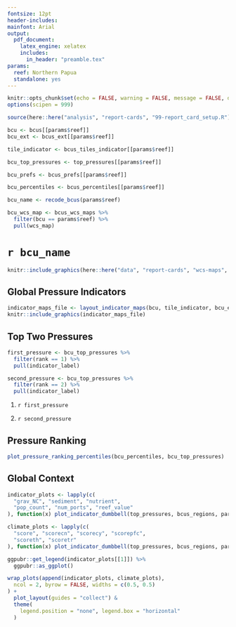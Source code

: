 ```yaml
---
fontsize: 12pt
header-includes:
mainfont: Arial
output:
  pdf_document:
    latex_engine: xelatex
    includes:
      in_header: "preamble.tex"
params:
  reef: Northern Papua
  standalone: yes
---
```


\thispagestyle{headerandfooter}

```r
knitr::opts_chunk$set(echo = FALSE, warning = FALSE, message = FALSE, dpi = 300, fig.align = "center", out.width = "100%")
options(scipen = 999)
```

```r
source(here::here("analysis", "report-cards", "99-report_card_setup.R"))
```

```r
bcu <- bcus[[params$reef]]
bcu_ext <- bcus_ext[[params$reef]]

tile_indicator <- bcus_tiles_indicator[[params$reef]]

bcu_top_pressures <- top_pressures[[params$reef]]

bcu_prefs <- bcus_prefs[[params$reef]]

bcu_percentiles <- bcus_percentiles[[params$reef]]

bcu_name <- recode_bcus(params$reef)

bcu_wcs_map <- bcus_wcs_maps %>%
  filter(bcu == params$reef) %>%
  pull(wcs_map)
```

# `r bcu_name`

```r
knitr::include_graphics(here::here("data", "report-cards", "wcs-maps", glue("{bcu_wcs_map}.jpg")))
```

## Global Pressure Indicators

```r
indicator_maps_file <- layout_indicator_maps(bcu, tile_indicator, bcu_ext)
knitr::include_graphics(indicator_maps_file)
```

\clearpage
\enlargethispage{4\baselineskip}

## Top Two Pressures

```r
first_pressure <- bcu_top_pressures %>%
  filter(rank == 1) %>%
  pull(indicator_label)

second_pressure <- bcu_top_pressures %>%
  filter(rank == 2) %>%
  pull(indicator_label)
```

1. `r first_pressure`

2. `r second_pressure`

## Pressure Ranking

```r
plot_pressure_ranking_percentiles(bcu_percentiles, bcu_top_pressures)
```

\vspace{-0.35in}

## Global Context

```r
indicator_plots <- lapply(c(
  "grav_NC", "sediment", "nutrient",
  "pop_count", "num_ports", "reef_value"
), function(x) plot_indicator_dumbbell(top_pressures, bcus_regions, params$reef, x))

climate_plots <- lapply(c(
  "score", "scorecn", "scorecy", "scorepfc",
  "scoreth", "scoretr"
), function(x) plot_indicator_dumbbell(top_pressures, bcus_regions, params$reef, x))
```

```r
ggpubr::get_legend(indicator_plots[[1]]) %>%
  ggpubr::as_ggplot()
```

\vspace{-0.45in}

```r
wrap_plots(append(indicator_plots, climate_plots),
  ncol = 2, byrow = FALSE, widths = c(0.5, 0.5)
) +
  plot_layout(guides = "collect") &
  theme(
    legend.position = "none", legend.box = "horizontal"
  )
```
